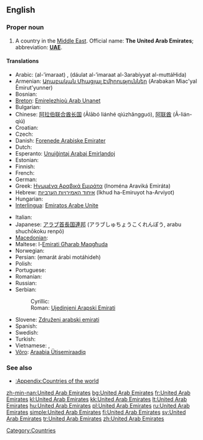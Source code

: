 ==English==
{{wikipedia}}

===Proper noun===
{{en-proper noun|sg=[[United]] [[Arab]] [[Emirate]]s}}

# A country in the [[Middle East]]. Official name: '''The United Arab Emirates'''; abbreviation: '''[[UAE]]'''.

====Translations====
{{trans-top|country in the Middle East}}
* Arabic: {{Arab|[[الإمارات]]}} (al-’imaraat) {{p}}, {{Arab|[[دولة الإمارات العربية المتحدة]]}} (dáulat al-’imaraat al-3arabíyyat al-muttáHida) {{p}}
* Armenian: [[Արաբական Միացյալ Էմիրություններ]] (Arabakan Miac'yal Ēmirut'yunner)
* Bosnian: {{t-|bs|Ujedinjeni Arapski Emirati|m|p}}
* [[Breton]]: [[Emirelezhioù Arab Unanet]]
* Bulgarian: {{t+|bg|Обединени Арабски Емирства|n|p|tr=Obedinéni Arábski Emírstva|sc=Cyrl}}
* Chinese: [[阿拉伯联合酋长国]] (Ālābó liánhé qiúzhǎngguó), [[阿联酋]] (Ā-lián-qiú)
* Croatian: {{t-|hr|Ujedinjeni Arapski Emirati|m|p}}
* Czech: {{t-|cs|Spojené arabské emiráty|m|p}}
* Danish: [[Forenede Arabiske Emirater]]
* Dutch: {{t+|nl|Verenigde Arabische Emiraten}}
* Esperanto: [[Unuiĝintaj Arabaj Emirlandoj]]
* Estonian: {{t-|et|Araabia Ühendemiraadid}}
* Finnish: {{t+|fi|Arabiemiirikunnat}}
* French: {{t+|fr|Émirats arabes unis|m|p}}
* German: {{t+|de|Vereinigte Arabische Emirate|f|p}}
* Greek: [[Ηνωμένα Αραβικά Εμιράτα]] {{n|p}} (Inoména Araviká Emiráta)
* Hebrew: [[איחוד האמירויות הערביות]] (Ikhud ha-Emiruyot ha-Arviyot)
* Hungarian: {{t|hu|Egyesült Arab Emírségek}}
* [[Interlingua]]: [[Emiratos Arabe Unite]]
{{trans-mid}}
* Italian: {{t-|it|Emirati Arabi Uniti|m|p}}
* Japanese: [[アラブ首長国連邦]] (アラブしゅちょうこくれんぽう, arabu shuchōkoku renpō)
* [[Macedonian]]: {{t+|mk|Обединети Арапски Емирати|m|p|tr=Obedíneti Árapski Emiráti|sc=Cyrl|xs=Macedonian}}
* Maltese: l-[[Emirati Għarab Maqgħuda]]
* Norwegian: {{t+|no|De forente arabiske emirater}}
* Persian: {{fa-Arab|[[امارات عربی متحده]]}} (emarát árabi motáhideh)
* Polish: {{t+|pl|Zjednoczone Emiraty Arabskie|m|p}}
* Portuguese: {{t+|pt|Emiratos Árabes Unidos|m|p}}
* Romanian: {{t-|ro|Emiratele Arabe Unite|n|p}}
* Russian: {{t+|ru|Объединённые Арабские Эмираты|m|p|tr=Ob”jedinjónnyje Arábskije Emiráty|sc=Cyrl}}
* Serbian:
*: Cyrillic: {{t-|sr|Уједињени Арапски Емирати|m|p|sc=Cyrl}}
*: Roman: [[Ujedinjeni Arapski Emirati#Serbian|Ujedinjeni Arapski Emirati]] {{m|p}}
* Slovene: [[Združeni arabski emirati]] {{m|p}}
* Spanish: {{t+|es|Emiratos Árabes Unidos|m|p}}
* Swedish: {{t+|sv|Förenade Arabemiraten}}
* Turkish: {{t+|tr|Birleşik Arap Emirlikleri}}
* Vietnamese: {{t-|vi|A-rập thống nhất Ê-mi-rát|xs=Vietnamese}}, {{t-|vi|A-rập TN Ê-mi-rát|xs=Vietnamese}}
* [[Võro]]: [[Araabia Ütisemiraadiq]]
{{trans-bottom}}

===See also===
* [[:Appendix:Countries of the world]]

[[Category:Countries]]

[[zh-min-nan:United Arab Emirates]]
[[bg:United Arab Emirates]]
[[fr:United Arab Emirates]]
[[kl:United Arab Emirates]]
[[kk:United Arab Emirates]]
[[lt:United Arab Emirates]]
[[hu:United Arab Emirates]]
[[pl:United Arab Emirates]]
[[ru:United Arab Emirates]]
[[simple:United Arab Emirates]]
[[fi:United Arab Emirates]]
[[sv:United Arab Emirates]]
[[tr:United Arab Emirates]]
[[zh:United Arab Emirates]]